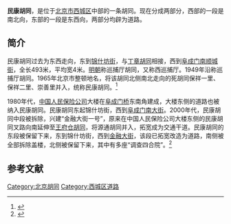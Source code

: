 {{NoteTA
|1=zh-hant:衚衕;zh-hans:胡同
}}
{{Infobox China Road
|路牌类型 = Beijing
|道路方向 = WE
|中文道路名称 = 民康胡同
|道路名称拼音 = MINKANG HUTONG
|图片 =
|图片说明 = 
|道路属性 = 
|道路总长度 = 
|车速限制 = 
|行车线数量 = 
|所在地区 = [[北京市|北京市]][[西城区|西城区]]
|起点 = [[锦什坊街|锦什坊街]]
|终点 = [[金融大街|金融大街]]
|路段主要建筑 = 
}}

'''民康胡同'''，是位于[[北京市|北京市]][[西城区|西城区]]中部的一条胡同。现在分成两部分，西部的一段是南北向，东部的一段是东西向，两部分均辟为道路。

==简介==
民康胡同过去为东西走向，东到[[锦什坊街|锦什坊街]]，与[[丁章胡同|丁章胡同]]相接，西到[[阜成门南顺城街|阜成门南顺城街]]，全长493米，平均宽4米。[[明朝|明朝]]称巡捕厅胡同，又称西巡捕厅。1949年沿称巡捕厅胡同。1965年北京市整顿地名，将该胡同北侧南北走向的死胡同保祥一里、保祥二里、崇善里并入，统称民康胡同。<ref>{{Cite web |url=http://www.bjdclib.com/subdb/laneculture/lane/200907/t20090703_5441.html |title=民康胡同，东华流韵，2009-07-02 |accessdate=2015-03-08 |archive-date=2015-04-02 |archive-url=https://web.archive.org/web/20150402153533/http://www.bjdclib.com/subdb/laneculture/lane/200907/t20090703_5441.html |dead-url=no }}</ref>

1980年代，[[中国人民保险公司|中国人民保险公司]]大楼在[[阜成门桥|阜成门桥]]东南角建成，大楼东侧的道路也被纳入民康胡同。民康胡同东起锦什坊街，西到[[阜成门南大街|阜成门南大街]]。2000年代，民康胡同中段被拆除，兴建“金融大街一号”，原来在中国人民保险公司大楼东侧的民康胡同叉路向南延伸至[[王府仓胡同|王府仓胡同]]，将源通胡同并入，拓宽成为交通干道。民康胡同的东段被保留下来，东到锦什坊街，西到[[金融大街|金融大街]]，该段已拓宽改造为道路，南侧被全部拆除盖楼，北侧被保留下来，其中有多座“调查四合院”。<ref>{{Cite web |url=http://www.bjdclib.com/dclib/subjectdb/dhly/newsphoto/201005/t20100528_33179.html |title=武定胡同23号不会拆，东华流韵，2010-05-28 |accessdate=2015-03-08 |archive-date=2015-04-02 |archive-url=https://web.archive.org/web/20150402184520/http://www.bjdclib.com/dclib/subjectdb/dhly/newsphoto/201005/t20100528_33179.html |dead-url=no }}</ref>

==参考文献==
{{reflist}}

[[Category:北京胡同|Category:北京胡同]]
[[Category:西城区道路|Category:西城区道路]]